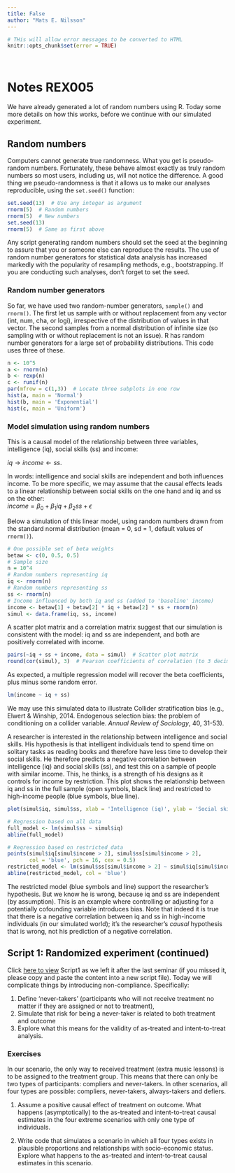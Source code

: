 ```yaml
---
title: False
author: "Mats E. Nilsson"
---
```



```r
# THis will allow error messages to be converted to HTML
knitr::opts_chunk$set(error = TRUE)
```


\  
\  

# Notes REX005
We have already generated a lot of random numbers using R. Today some more details 
on how this works, before we continue with our simulated experiment.

## Random numbers
Computers cannot generate true randomness. What you get is pseudo-random
numbers. Fortunately, these behave almost exactly as truly random numbers so
most users, including us, will not notice the difference. A good thing
we pseudo-randomness is that it allows us to make our analyses reproducible, 
using the `set.seed()` function:
```r
set.seed(13)  # Use any integer as argument
rnorm(5)  # Random numbers
rnorm(5)  # New numbers
set.seed(13)
rnorm(5)  # Same as first above
```

Any script generating random numbers should set the seed at the
beginning to assure that you or someone else can reproduce the results.
The use of random number generators for statistical data analysis has
increased markedly with the popularity of resampling methods, e.g., bootstrapping. 
If you are conducting such analyses, don't forget to set the seed.

### Random number generators
So far, we have used two random-number generators, `sample()` and
`rnorm()`. The first let us sample with or without replacement from any 
vector (int, num, cha, or logi), irrespective of the distribution of values in
that vector. The second  samples from a normal distribution of infinite size
(so sampling with or without replacement is not an issue). R has random number 
generators for a large set of probability distributions. This code uses three of 
these.  
```r
n <- 10^5
a <- rnorm(n)
b <- rexp(n)
c <- runif(n)
par(mfrow = c(1,3))  # Locate three subplots in one row
hist(a, main = 'Normal')
hist(b, main = 'Exponential')
hist(c, main = 'Uniform')
```

### Model simulation using random numbers
This is a causal model of the relationship between three variables, 
intelligence (iq), social skills (ss) and income: 

$iq\rightarrow{income}\leftarrow{ss}$.  

In words: intelligence and social skills
are independent and both influences income. To be more specific, we may assume
that the causal effects leads to a linear relationship between social skills on 
the one hand and iq and ss on the other:  
$income = \beta_0 + \beta_1iq + \beta_2ss +\epsilon$  

Below a simulation of this linear model, using random numbers drawn 
from the standard normal distribution (mean = 0, sd = 1, default values of 
`rnorm()`).
```r
# One possible set of beta weights
betaw <- c(0, 0.5, 0.5) 
# Sample size
n = 10^4
# Random numbers representing iq
iq <- rnorm(n)  
# Random numbers representing ss
ss <- rnorm(n) 
# Income influenced by both iq and ss (added to 'baseline' income)
income <- betaw[1] + betaw[2] * iq + betaw[2] * ss + rnorm(n)  
simul <- data.frame(iq, ss, income)
```

A scatter plot matrix and a correlation matrix suggest that our simulation is 
consistent with the model: iq and ss are independent, and both are positively
correlated with income.
```r
pairs(~iq + ss + income, data = simul)  # Scatter plot matrix
round(cor(simul), 3)  # Pearson coefficients of correlation (to 3 decimals)
```

As expected, a multiple regression model will recover the beta coefficients, 
plus minus some random error.
```r
lm(income ~ iq + ss)
```
  
We may use this simulated data to illustrate Collider stratification bias
(e.g., Elwert & Winship, 2014. Endogenous selection bias: the problem of 
conditioning on a collider variable. *Annual Review of Sociology*, 40, 31-53).  

A researcher is interested in the relationship between intelligence and social
skills. His hypothesis is that intelligent individuals tend to spend time on
solitary tasks as reading books and therefore have less time to develop their
social skills. He therefore predicts a negative correlation between intelligence 
(iq) and social skills (ss), and test this on a sample of people with similar income. 
This, he thinks, is a strength of his designs as it controls for income by restriction. 
This plot shows the relationship between iq and ss in the full sample 
(open symbols, black line) and restricted to high-income people 
(blue symbols, blue line).  
```r
plot(simul$iq, simul$ss, xlab = 'Intelligence (iq)', ylab = 'Social skills (ss)')

# Regression based on all data
full_model <- lm(simul$ss ~ simul$iq)
abline(full_model)

# Regression based on restricted data
points(simul$iq[simul$income > 2], simul$ss[simul$income > 2],
       col = 'blue', pch = 16, cex = 0.5)
restricted_model <- lm(simul$ss[simul$income > 2] ~ simul$iq[simul$income > 2])
abline(restricted_model, col = 'blue')

```

The restricted model (blue symbols and line) support the researcher's hypothesis. 
But we know he is wrong, because iq and ss are independent (by assumption). This
is an example where controlling or adjusting for a potentially cofounding 
variable introduces bias. Note that indeed it is true that there is a negative
correlation between iq and ss in high-income individuals (in our simulated 
world); it's the researcher's *causal* hypothesis that is wrong, not his prediction
of a negative correlation.


## Script 1: Randomized experiment (continued)
Click
<a href="script1_4.R" target="_blank">here to view</a>
Script1 as we left it after the last seminar (if you missed it, please copy and
paste the content into a new script file). 
Today we will complicate things by introducing non-compliance. Specifically:

1. Define 'never-takers' (participants who will not receive treatment no matter 
if they are assigned or not to treatment), 
2. Simulate that risk for being a never-taker is related to both treatment and 
outcome
3. Explore what this means for the validity of as-treated and intent-to-treat
analysis.

### Exercises
In our scenario, the only way to received treatment (extra music lessons) is to
be assigned to the treatment group. This means that there can only be two types of 
participants: compliers and never-takers. In other scenarios, all four types
are possible: compliers, never-takers, always-takers and defiers.

1. Assume a positive causal effect of treatment on outcome. What happens 
(asymptotically) to the as-treated and intent-to-treat causal estimates in the
four extreme scenarios with only one type of individuals.

2. Write code that simulates a scenario in which all four types exists in plausible
proportions and relationships with socio-economic status.  
Explore what happens to the as-treated and intent-to-treat causal estimates in
this scenario. 


\  

\  


